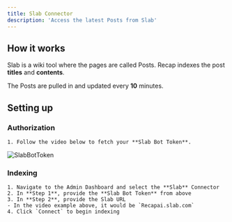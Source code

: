 ```yaml
---
title: Slab Connector
description: 'Access the latest Posts from Slab'
---
```


## How it works
Slab is a wiki tool where the pages are called Posts. Recap indexes the post **titles** and **contents**.

The Posts are pulled in and updated every **10** minutes.


## Setting up
### Authorization
    1. Follow the video below to fetch your **Slab Bot Token**.
![SlabBotToken](/images/connectors/slab/SlabBotToken.gif)

### Indexing
    1. Navigate to the Admin Dashboard and select the **Slab** Connector
    2. In **Step 1**, provide the **Slab Bot Token** from above
    3. In **Step 2**, provide the Slab URL
    - In the video example above, it would be `Recapai.slab.com`
    4. Click `Connect` to begin indexing
